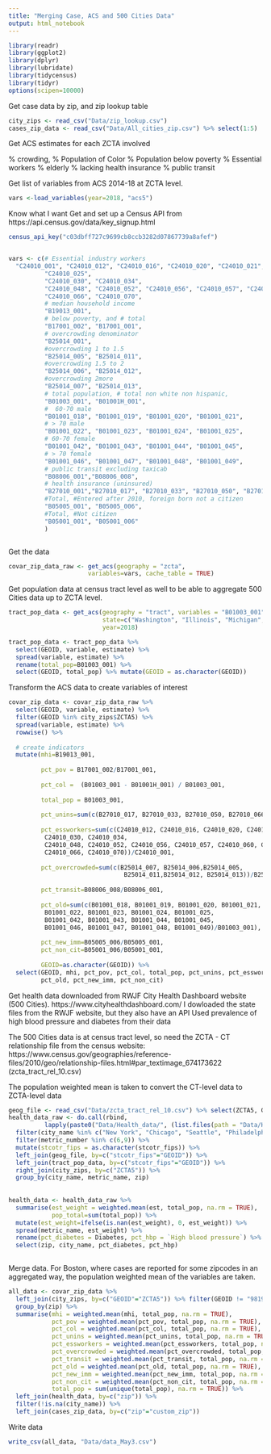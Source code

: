 ```yaml
---
title: "Merging Case, ACS and 500 Cities Data"
output: html_notebook
---
```


```r
library(readr)
library(ggplot2)
library(dplyr)
library(lubridate)
library(tidycensus)
library(tidyr)
options(scipen=10000)
```


Get case data by zip, and zip lookup table
```r

city_zips <- read_csv("Data/zip_lookup.csv")
cases_zip_data <- read_csv("Data/All_cities_zip.csv") %>% select(1:5) 
```

Get ACS estimates for each ZCTA involved

% crowding, 
% Population of Color
% Population below poverty
% Essential workers
% elderly
% lacking health insurance
% public transit

Get list of variables from ACS 2014-18 at ZCTA level.
```r
vars <-load_variables(year=2018, "acs5")
```

Know what I want
Get and set up a Census API from https://api.census.gov/data/key_signup.html

```r
census_api_key("c03dbff727c9699cb8ccb3282d07867739a8afef")


vars <- c(# Essential industry workers
  "C24010_001", "C24010_012", "C24010_016", "C24010_020", "C24010_021", "C24010_024",
          "C24010_025",
          "C24010_030", "C24010_034", 
          "C24010_048", "C24010_052", "C24010_056", "C24010_057", "C24010_060", "C24010_061",
          "C24010_066", "C24010_070", 
          # median household income
          "B19013_001",
          # below poverty, and # total
          "B17001_002", "B17001_001",
          # overcrowding denominator
          "B25014_001", 
          #overcrowding 1 to 1.5
          "B25014_005", "B25014_011",
          #overcrowding 1.5 to 2
          "B25014_006", "B25014_012",
          #overcrowding 2more
          "B25014_007", "B25014_013",
          # total population, # total non white non hispanic, 
          "B01003_001", "B01001H_001",
          #  60-70 male
          "B01001_018", "B01001_019", "B01001_020", "B01001_021", 
          # > 70 male
          "B01001_022", "B01001_023", "B01001_024", "B01001_025",
          # 60-70 female
          "B01001_042", "B01001_043", "B01001_044", "B01001_045", 
          # > 70 female
          "B01001_046", "B01001_047", "B01001_048", "B01001_049", 
          # public transit excluding taxicab
          "B08006_001","B08006_008",
          # health insurance (uninsured)
          "B27010_001","B27010_017", "B27010_033", "B27010_050", "B27010_066",
          #Total, #Entered after 2010, foreign born not a citizen
          "B05005_001", "B05005_006",
          #Total, #Not citizen
          "B05001_001", "B05001_006"
          ) 



```

Get the data
```r
covar_zip_data_raw <- get_acs(geography = "zcta",
                      variables=vars, cache_table = TRUE) 


```


Get population data at census tract level as well to be able to aggregate 500 Cities data up to ZCTA level.
```r
tract_pop_data <- get_acs(geography = "tract", variables = "B01003_001",
                          state=c("Washington", "Illinois", "Michigan", "New York", "Pennsylvania", "Massachusetts"),
                          year=2018) 

tract_pop_data <- tract_pop_data %>%
  select(GEOID, variable, estimate) %>% 
  spread(variable, estimate) %>%
  rename(total_pop=B01003_001) %>%
  select(GEOID, total_pop) %>% mutate(GEOID = as.character(GEOID))

```


Transform the ACS data to create variables of interest
```r
covar_zip_data <- covar_zip_data_raw %>%
  select(GEOID, variable, estimate) %>% 
  filter(GEOID %in% city_zips$ZCTA5) %>%
  spread(variable, estimate) %>% 
  rowwise() %>% 
  
  # create indicators
  mutate(mhi=B19013_001,
         
         pct_pov = B17001_002/B17001_001,
         
         pct_col =  (B01003_001 - B01001H_001) / B01003_001,
         
         total_pop = B01003_001,
         
         pct_unins=sum(c(B27010_017, B27010_033, B27010_050, B27010_066))/B27010_001,
         
         pct_essworkers=sum(c(C24010_012, C24010_016, C24010_020, C24010_021, C24010_024, C24010_025,
          C24010_030, C24010_034, 
          C24010_048, C24010_052, C24010_056, C24010_057, C24010_060, C24010_061,
          C24010_066, C24010_070))/C24010_001,
         
         pct_overcrowded=sum(c(B25014_007, B25014_006,B25014_005,
                                B25014_011,B25014_012, B25014_013))/B25014_001,
         
         pct_transit=B08006_008/B08006_001,
         
         pct_old=sum(c(B01001_018, B01001_019, B01001_020, B01001_021, 
          B01001_022, B01001_023, B01001_024, B01001_025,
          B01001_042, B01001_043, B01001_044, B01001_045,
          B01001_046, B01001_047, B01001_048, B01001_049)/B01003_001),
         
         pct_new_imm=B05005_006/B05005_001,
         pct_non_cit=B05001_006/B05001_001,
         
         GEOID=as.character(GEOID)) %>% 
  select(GEOID, mhi, pct_pov, pct_col, total_pop, pct_unins, pct_essworkers, pct_overcrowded, pct_transit,
         pct_old, pct_new_imm, pct_non_cit)
```

Get health data downloaded from RWJF City Health Dashboard website (500 Cities). 
https://www.cityhealthdashboard.com/
I dowloaded the state files from the RWJF website, but they also have an API
Used prevalence of high blood pressure and diabetes from their data

The 500 Cities data is at census tract level, so need the ZCTA - CT relationship file from the census website: https://www.census.gov/geographies/reference-files/2010/geo/relationship-files.html#par_textimage_674173622  (zcta_tract_rel_10.csv)

The population weighted mean is taken to convert the CT-level data to ZCTA-level data
```r

geog_file <- read_csv("Data/zcta_tract_rel_10.csv") %>% select(ZCTA5, GEOID) %>% mutate(GEOID=as.character(GEOID))
health_data_raw <- do.call(rbind,
          lapply(paste0("Data/Health_data/", (list.files(path = "Data/Health_data/"))), read.csv)) %>%
  filter(city_name %in% c("New York", "Chicago", "Seattle", "Philadelphia",  "Detroit", "Boston")) %>%
  filter(metric_number %in% c(6,9)) %>%
  mutate(stcotr_fips = as.character(stcotr_fips)) %>%
  left_join(geog_file, by=c("stcotr_fips"="GEOID")) %>%
  left_join(tract_pop_data, by=c("stcotr_fips"="GEOID")) %>%
  right_join(city_zips, by=c("ZCTA5")) %>%
  group_by(city_name, metric_name, zip)
  
  
health_data <- health_data_raw %>%
  summarise(est_weight = weighted.mean(est, total_pop, na.rm = TRUE),
            pop_total=sum(total_pop)) %>%
  mutate(est_weight=ifelse(is.nan(est_weight), 0, est_weight)) %>%
  spread(metric_name, est_weight) %>% 
  rename(pct_diabetes = Diabetes, pct_hbp = `High blood pressure`) %>%
  select(zip, city_name, pct_diabetes, pct_hbp)
  
```

Merge data. For Boston, where cases are reported for some zipcodes in an aggregated way, the population weighted mean of the variables are taken.
```r
all_data <- covar_zip_data %>% 
  left_join(city_zips, by=c("GEOID"="ZCTA5")) %>% filter(GEOID != "98195") %>%
  group_by(zip) %>%
  summarise(mhi = weighted.mean(mhi, total_pop, na.rm = TRUE),
            pct_pov = weighted.mean(pct_pov, total_pop, na.rm = TRUE),
            pct_col = weighted.mean(pct_col, total_pop, na.rm = TRUE),
            pct_unins = weighted.mean(pct_unins, total_pop, na.rm = TRUE),
            pct_essworkers = weighted.mean(pct_essworkers, total_pop, na.rm = TRUE),
            pct_overcrowded = weighted.mean(pct_overcrowded, total_pop, na.rm = TRUE),
            pct_transit = weighted.mean(pct_transit, total_pop, na.rm = TRUE),
            pct_old = weighted.mean(pct_old, total_pop, na.rm = TRUE),
            pct_new_imm = weighted.mean(pct_new_imm, total_pop, na.rm = TRUE),
            pct_non_cit = weighted.mean(pct_non_cit, total_pop, na.rm = TRUE),
            total_pop = sum(unique(total_pop), na.rm = TRUE)) %>%
  left_join(health_data, by=c("zip")) %>% 
  filter(!is.na(city_name)) %>%
  left_join(cases_zip_data, by=c("zip"="custom_zip"))
```


Write data

```r
write_csv(all_data, "Data/data_May3.csv")
```


